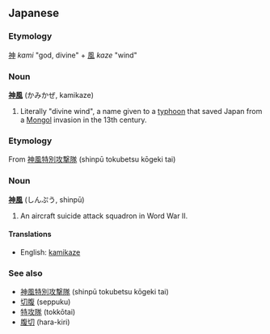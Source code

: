==Japanese==
===Etymology===
[[神]] ''kami'' "god, divine" + [[風]] ''kaze'' "wind"

===Noun===
'''[[神]][[風]]''' (かみかぜ, kamikaze)

# Literally "divine wind", a name given to a [[typhoon]] that saved Japan from a [[Mongol]] invasion in the 13th century.

===Etymology===
From [[神風特別攻撃隊]] (shinpū tokubetsu kōgeki tai)

===Noun===
'''[[神]][[風]]''' (しんぷう, shinpū)

# An aircraft suicide attack squadron in Word War II.

====Translations====
*English: [[kamikaze]]

===See also===
*[[神風特別攻撃隊]] (shinpū tokubetsu kōgeki tai)
*[[切腹]] (seppuku)
*[[特攻隊]] (tokkōtai)
*[[腹切]] (hara-kiri)